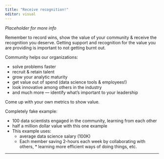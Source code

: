 ```yaml
---
title: "Receive recognition!"
editor: visual
---
```


*Placeholder for more info*

Remember to record wins, show the value of your community & receive the recognition you deserve. Getting support and recognition for the value you are providing is important to not getting burnt out.

Community helps our organizations:  

* solve problems faster
* recruit & retain talent
* grow your analytic maturity
* get value out of spend (data science tools & employees!)
* look innovative among others in the industry
* and much more — identify what’s important to your leadership

Come up with your own metrics to show value.

Completely fake example:  

* 100 data scientists engaged in the community, learning from each other
* half a million dollar value with this one example
* This example uses:  
    * average data science salary (100K)
    * Each member saving 2-hours each week by collaborating with others,            * learning more efficient ways of doing things, etc.


---
